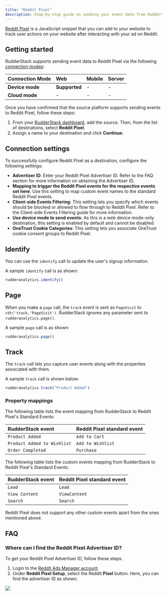 ```yaml
---
title: "Reddit Pixel"
description: Step-by-step guide on sending your event data from RudderStack to Reddit Pixel.
---
```


[Reddit Pixel](https://ads.reddit.com/) is a JavaScript snippet that you can add to your website to track user actions on your website after interacting with your ad on Reddit. 

## Getting started

RudderStack supports sending event data to Reddit Pixel via the following <a href="https://rudderstack.com/docs/rudderstack-cloud/rudderstack-connection-modes/">connection modes</a>:

| **Connection Mode** | **Web**       | **Mobile** | **Server** |
| :------------------ | :------------ | :--------- | :--------- |
| **Device mode**     | **Supported** | -          | -          |
| **Cloud mode**      | -             | -          | -          |

Once you have confirmed that the source platform supports sending events to Reddit Pixel, follow these steps:

1. From your [RudderStack dashboard](https://app.rudderstack.com/), add the source. Then, from the list of destinations, select **Reddit Pixel**.
2. Assign a name to your destination and click **Continue**.

## Connection settings

To successfully configure Reddit Pixel as a destination, configure the following settings:

- **Advertiser ID**: Enter your Reddit Pixel Advertiser ID. Refer to the <Link to="#faq">FAQ</Link> section for more information on obtaining the Advertiser ID.
- **Mapping to trigger the Reddit Pixel events for the respective events set here**: Use this setting to map custom event names to the standard Reddit Pixel events.
- **Client-side Events Filtering**: This setting lets you specify which events should be blocked or allowed to flow through to Reddit Pixel. Refer to the <Link to="/sources/sdks/event-filtering/">Client-side Events Filtering</Link> guide for more information.
- **Use device mode to send events**: As this is a web device mode-only destination, this setting is enabled by default and cannot be disabled.
- **OneTrust Cookie Categories**: This setting lets you associate <Link to="/sources/sdks/rudderstack-javascript-sdk/consent-managers/onetrust/">OneTrust</Link> cookie consent groups to Reddit Pixel.

## Identify

You can use the <Link to="/event-spec/standard-events/identify">`identify`</Link> call to update the user's signup information.

A sample `identify` call is as shown:

```javascript
rudderanalytics.identify()
```

## Page

When you make a <Link to="/event-spec/standard-events/page">`page`</Link> call, the `track` event is sent as `PageVisit` to `rdt('track,'PageVisit')`. RudderStack ignores any parameter sent to `rudderanalytics.page()`.

A sample `page` call is as shown:

```javascript
rudderanalytics.page()
```

## Track

The <Link to="/event-spec/standard-events/track">`track`</Link> call lets you capture user events along with the properties associated with them.

A sample `track` call is shown below:

```javascript
rudderanalytics.track("Product Added")
```

### Property mappings

The following table lists the event mapping from RudderStack to Reddit Pixel's Standard Events:

| RudderStack event  | Reddit Pixel standard event |
| :-------------------------- | :------------------------------ |
| `Product Added`             | `Add to Cart`                   |
| `Product Added to Wishlist` | `Add to Wishlist`               |
| `Order Completed`           | `Purchase`                      |

The following table lists the custom events mapping from RudderStack to Reddit Pixel's Standard Events:

| RudderStack event  | Reddit Pixel standard event |
| :------------------------- | :------------------------------ |
| `Lead`                     | `Lead`                          |
| `View Content`             | `ViewContent`                   |
| `Search`                   | `Search`                        |

<div class="warningBlock">
Reddit Pixel does not support any other custom events apart from the ones mentioned above.
</div>

## FAQ

### Where can I find the Reddit Pixel Advertiser ID?

To get your Reddit Pixel Advertiser ID, follow these steps:

1. Login to the [Reddit Ads Manager account](https://accounts.reddit.com/adsregister?dest=https%3A%2F%2Fads.reddit.com%2F&referrer=https%3A%2F%2Fwww.google.com%2F). 
2. Under **Reddit Pixel Setup**, select the Reddit **Pixel** button. Here, you can find the advertiser ID as shown:

<img src="../../assets/RedditPixel-2.png" />


